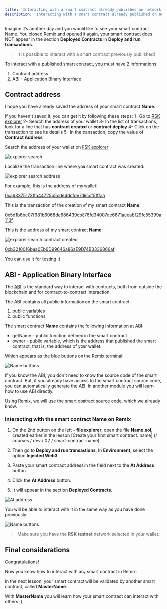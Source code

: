 ```yaml
---
title: 'Interacting with a smart contract already published on network'
description: 'Interacting with a smart contract already published on network'
---
```


Imagine it’s another day and you would like to see your smart contract Name.
You closed Remix and opened it again,
your smart contract does NOT appear in the section **Deployed Contracts** in **Deploy and run transactions**.

> It is possible to interact with a smart contract previously published!

To interact with a published smart contract, you must have 2 informations:

1. Contract address
2. ABI - Application Binary Interface

## Contract address

I hope you have already saved the address of your smart contract **Name**.

If you haven't saved it, you can get it by following these steps:
1- Go to [RSK explorer](https://explorer.testnet.rsk.co/)
2- Search the address of your wallet
3- In the list of transactions, look for a line that has **contract created** or **contract deploy**
4- Click on the transaction to see its details
5- In the transaction, copy the value of **Contract Address**

Search the address of your wallet on [RSK explorer](https://explorer.testnet.rsk.co/)

![explorer search](/img/courses/dev/02/interact-with-a-smart-contract/image-01.png)

Localize the transaction line where you smart contract was created:

![explorer search address](/img/courses/dev/02/interact-with-a-smart-contract/image-02.png)

For example, this is the address of my wallet:

[0xa63375173ffa44725b5cde4dcfde7d6ccf5fffaa](https://explorer.testnet.rsk.co/address/0xa63375173ffa44725b5cde4dcfde7d6ccf5fffaa)

This is the transaction of the creation of my smart contract **Name**:

[0x5d1b6be07f981b6068de686439cb876fd34007de6671aeeabf29fc55399a113f](https://explorer.testnet.rsk.co/tx/0x5d1b6be07f981b6068de686439cb876fd34007de6671aeeabf29fc55399a113f)

This is the address of my smart contract **Name**:

![explorer search contract created](/img/courses/dev/02/interact-with-a-smart-contract/image-03.png)

[0xb3210016baa0Eb6D99646a86aE9D74B3336866af](https://explorer.testnet.rsk.co/address/0xb3210016baa0Eb6D99646a86aE9D74B3336866af)

You can use it for testing :)

## ABI - Application Binary Interface

The [ABI](https://solidity.readthedocs.io/en/v0.5.3/abi-spec.html) is the standard way to interact with contracts,
both from outside the blockchain and for contract-to-contract interaction.

The ABI contains all public information on the smart contract:

1. public variables
2. public functions

The smart contract **Name** contains the following information at ABI:

- getName - public function defined in the smart contract
- owner - public variable, which is the address that published the smart contract, that is, the address of your wallet.

Which appears as the blue buttons on the Remix terminal:

![Name buttons](/img/courses/dev/02/interact-with-a-smart-contract/image-04.png)

If you know the ABI, you don't need to know the source code of the smart contract.
But, if you already have access to the smart contract source code, you can automatically generate the ABI.
In another module you will learn how to use ABI directly.

Using Remix, we will use the smart contract source code, which we already know.

### Interacting with the smart contract Name on Remix

1. On the 2nd button on the left - **file explorer**, open the file **Name.sol**,
   created earlier in the lesson [Create your first smart contract: name] (/ courses / dev / 02 / smart-contract-name)

2. Then go to **Deploy and run transactions**,
   In **Environment**,
   select the option **Injected Web3**.

3. Paste your smart contract address in the field next to the **At Address** button.

4. Click the **At Address** button.

5. It will appear in the section **Deployed Contracts**.

![At address](/img/courses/dev/02/interact-with-a-smart-contract/image-05.png)

You will be able to interact with it in the same way as you have done previously.

![Name buttons](/img/courses/dev/02/interact-with-a-smart-contract/image-06.png)

> Make sure you have the **RSK testnet** network selected in your wallet.

## Final considerations

Congratulations!

Now you know how to interact with any smart contract in Remix.

In the next lesson, your smart contract will be validated by another smart contract, called **MasterName**.

With **MasterName** you will learn how your smart contract can interact with others
:)
